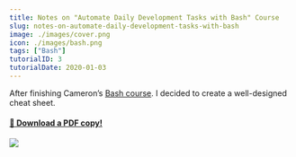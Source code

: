 ```yaml
---
title: Notes on "Automate Daily Development Tasks with Bash" Course
slug: notes-on-automate-daily-development-tasks-with-bash
image: ./images/cover.png
icon: ./images/bash.png
tags: ["Bash"]
tutorialID: 3
tutorialDate: 2020-01-03
---
```


After finishing Cameron’s [Bash course](https://egghead.io/courses/automate-daily-development-tasks-with-bash). I decided to create a well-designed cheat sheet.

#### [💾 Download a PDF copy!](/bash.pdf)

![](./images/cover.png)
